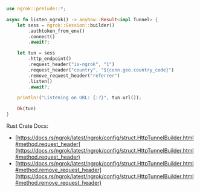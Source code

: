 ```rust
use ngrok::prelude::*;

async fn listen_ngrok() -> anyhow::Result<impl Tunnel> {
    let sess = ngrok::Session::builder()
        .authtoken_from_env()
        .connect()
        .await?;

    let tun = sess
        .http_endpoint()
        .request_header("is-ngrok", "1")
        .request_header("country", "${conn.geo.country_code}")
        .remove_request_header("referrer")
        .listen()
        .await?;

    println!("Listening on URL: {:?}", tun.url());

    Ok(tun)
}
```

Rust Crate Docs:

- [https://docs.rs/ngrok/latest/ngrok/config/struct.HttpTunnelBuilder.html#method.request_header](https://docs.rs/ngrok/latest/ngrok/config/struct.HttpTunnelBuilder.html#method.request_header)
- [https://docs.rs/ngrok/latest/ngrok/config/struct.HttpTunnelBuilder.html#method.remove_request_header](https://docs.rs/ngrok/latest/ngrok/config/struct.HttpTunnelBuilder.html#method.remove_request_header)
